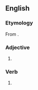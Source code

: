 {{also|bitchin'}}
==English==

===Etymology===
From {{m|en|bitching}}.

===Adjective===
{{head|en|adjective|superlative|bitchinest}}

# {{alternative spelling of|bitching|lang=en}}

===Verb===
{{head|en|verb form}}

# {{alternative spelling of|bitching|lang=en}}